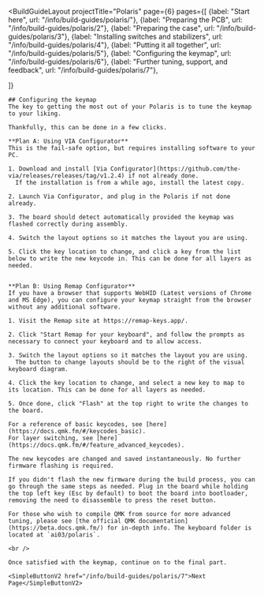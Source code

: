 ---
---


<BuildGuideLayout 
	projectTitle="Polaris"
  page={6}
  pages={[
    {label: "Start here", url: "/info/build-guides/polaris/"},
    {label: "Preparing the PCB", url: "/info/build-guides/polaris/2"},
    {label: "Preparing the case", url: "/info/build-guides/polaris/3"},
    {label: "Installing switches and stabilizers", url: "/info/build-guides/polaris/4"},
    {label: "Putting it all together", url: "/info/build-guides/polaris/5"},
    {label: "Configuring the keymap", url: "/info/build-guides/polaris/6"},
    {label: "Further tuning, support, and feedback", url: "/info/build-guides/polaris/7"},
    
  ]}
>

  <AltMarkdownRenderer>

    ## Configuring the keymap
    The key to getting the most out of your Polaris is to tune the keymap to your liking.  

    Thankfully, this can be done in a few clicks.  

    **Plan A: Using VIA Configurator**  
    This is the fail-safe option, but requires installing software to your PC.

    1. Download and install [Via Configurator](https://github.com/the-via/releases/releases/tag/v1.2.4) if not already done. 
      If the installation is from a while ago, install the latest copy.

    2. Launch Via Configurator, and plug in the Polaris if not done already.

    3. The board should detect automatically provided the keymap was flashed correctly during assembly. 

    4. Switch the layout options so it matches the layout you are using.

    5. Click the key location to change, and click a key from the list below to write the new keycode in. This can be done for all layers as needed.


    **Plan B: Using Remap Configurator**  
    If you have a browser that supports WebHID (Latest versions of Chrome and MS Edge), you can configure your keymap straight from the browser without any additional software.

    1. Visit the Remap site at https://remap-keys.app/.

    2. Click "Start Remap for your keyboard", and follow the prompts as necessary to connect your keyboard and to allow access.

    3. Switch the layout options so it matches the layout you are using.
      The button to change layouts should be to the right of the visual keyboard diagram.

    4. Click the key location to change, and select a new key to map to its location. This can be done for all layers as needed.

    5. Once done, click "Flash" at the top right to write the changes to the board.

    For a reference of basic keycodes, see [here](https://docs.qmk.fm/#/keycodes_basic).  
    For layer switching, see [here](https://docs.qmk.fm/#/feature_advanced_keycodes).  

    The new keycodes are changed and saved instantaneously. No further firmware flashing is required.  

    If you didn't flash the new firmware during the build process, you can go through the same steps as needed. Plug in the board while holding the top left key (Esc by default) to boot the board into bootloader, removing the need to disassemble to press the reset button.  

    For those who wish to compile QMK from source for more advanced tuning, please see [the official QMK documentation](https://beta.docs.qmk.fm/) for in-depth info. The keyboard folder is located at `ai03/polaris`.  

    <br />
    
    Once satisfied with the keymap, continue on to the final part.

    <SimpleButtonV2 href="/info/build-guides/polaris/7">Next Page</SimpleButtonV2>
    
    
  </AltMarkdownRenderer>
			
</BuildGuideLayout>


